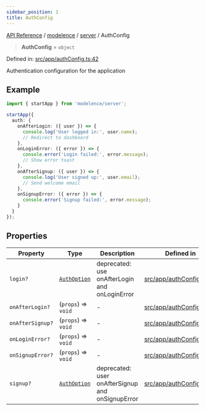 ```yaml
---
sidebar_position: 1
title: AuthConfig
---
```


[API Reference](/api-reference/modelence/server/type-aliases/../../../index) / [modelence](/api-reference/modelence/server/type-aliases/../../index) / [server](/api-reference/modelence/server/type-aliases/../index) / AuthConfig

> **AuthConfig** = `object`

Defined in: [src/app/authConfig.ts:42](https://github.com/modelence/modelence/blob/dc7829b85ab8bfbdeb8a493bb7737f1b0d315352/packages/modelence/src/app/authConfig.ts#L42)

Authentication configuration for the application

## Example

```typescript
import { startApp } from 'modelence/server';

startApp({
  auth: {
    onAfterLogin: ({ user }) => {
      console.log('User logged in:', user.name);
      // Redirect to dashboard
    },
    onLoginError: ({ error }) => {
      console.error('Login failed:', error.message);
      // Show error toast
    },
    onAfterSignup: ({ user }) => {
      console.log('User signed up:', user.email);
      // Send welcome email
    },
    onSignupError: ({ error }) => {
      console.error('Signup failed:', error.message);
    }
  }
});
```

## Properties

| Property | Type | Description | Defined in |
| ------ | ------ | ------ | ------ |
| <a id="login"></a> `login?` | [`AuthOption`](/api-reference/modelence/server/type-aliases/AuthOption) | deprecated: use onAfterLogin and onLoginError | [src/app/authConfig.ts:65](https://github.com/modelence/modelence/blob/dc7829b85ab8bfbdeb8a493bb7737f1b0d315352/packages/modelence/src/app/authConfig.ts#L65) |
| <a id="onafterlogin"></a> `onAfterLogin?` | (`props`) => `void` | - | [src/app/authConfig.ts:43](https://github.com/modelence/modelence/blob/dc7829b85ab8bfbdeb8a493bb7737f1b0d315352/packages/modelence/src/app/authConfig.ts#L43) |
| <a id="onaftersignup"></a> `onAfterSignup?` | (`props`) => `void` | - | [src/app/authConfig.ts:53](https://github.com/modelence/modelence/blob/dc7829b85ab8bfbdeb8a493bb7737f1b0d315352/packages/modelence/src/app/authConfig.ts#L53) |
| <a id="onloginerror"></a> `onLoginError?` | (`props`) => `void` | - | [src/app/authConfig.ts:48](https://github.com/modelence/modelence/blob/dc7829b85ab8bfbdeb8a493bb7737f1b0d315352/packages/modelence/src/app/authConfig.ts#L48) |
| <a id="onsignuperror"></a> `onSignupError?` | (`props`) => `void` | - | [src/app/authConfig.ts:58](https://github.com/modelence/modelence/blob/dc7829b85ab8bfbdeb8a493bb7737f1b0d315352/packages/modelence/src/app/authConfig.ts#L58) |
| <a id="signup"></a> `signup?` | [`AuthOption`](/api-reference/modelence/server/type-aliases/AuthOption) | deprecated: user onAfterSignup and onSignupError | [src/app/authConfig.ts:67](https://github.com/modelence/modelence/blob/dc7829b85ab8bfbdeb8a493bb7737f1b0d315352/packages/modelence/src/app/authConfig.ts#L67) |
